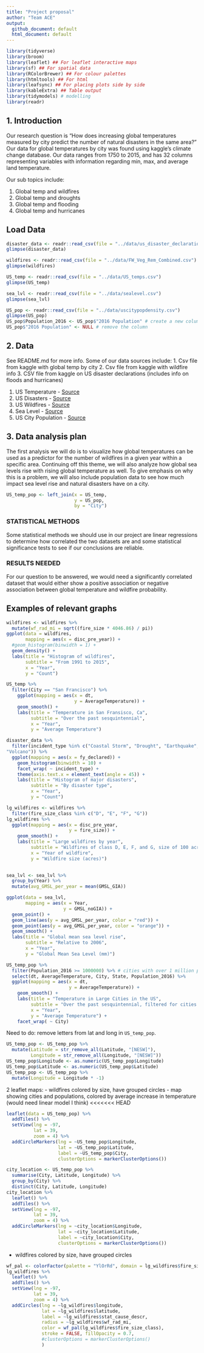 ```yaml
---
title: "Project proposal"
author: "Team ACE"
output:
  github_document: default
  html_document: default
---
```



```r
library(tidyverse)
library(broom)
library(leaflet) ## For leaflet interactive maps
library(sf) ## For spatial data
library(RColorBrewer) ## For colour palettes
library(htmltools) ## For html
library(leafsync) ## For placing plots side by side
library(kableExtra) ## Table output
library(tidymodels) # modelling
library(readr)
```

## 1. Introduction
Our research question is "How does increasing global temperatures measured by city predict the number of natural disasters in the same area?" Our data for global temperatures by city was found using kaggle's climate change database. Our data ranges from 1750 to 2015, and has 32 columns representing variables with information regarding min, max, and average land temperature. 


Our sub topics include:

1. Global temp and wildfires
2. Global temp and droughts
3. Global temp and flooding
4. Global temp and hurricanes




## Load Data
```r
disaster_data <- readr::read_csv(file = "../data/us_disaster_declarations.csv")
glimpse(disaster_data)
```

```r
wildfires <- readr::read_csv(file = "../data/FW_Veg_Rem_Combined.csv")
glimpse(wildfires)
```

```r
US_temp <- readr::read_csv(file = "../data/US_temps.csv")
glimpse(US_temp)
```

```r
sea_lvl <- readr::read_csv(file = "../data/sealevel.csv")
glimpse(sea_lvl)
```

```r
US_pop <- readr::read_csv(file = "../data/uscitypopdensity.csv")
glimpse(US_pop)
US_pop$Population_2016 <- US_pop$"2016 Population" # create a new column/variable
US_pop$"2016 Population" <- NULL # remove the column
```




## 2. Data
See README.md for more info. 
Some of our data sources include:
1. Csv file from kaggle with global temp by city 
2. Csv file from kaggle with wildfire info
3. CSV file from kaggle on US disaster declarations (includes info on floods and hurricanes)


1. US Temperature - [Source](https://www.kaggle.com/berkeleyearth/climate-change-earth-surface-temperature-data)
2. US Disasters - [Source](https://www.kaggle.com/headsortails/us-natural-disaster-declarations/version/72)
3. US Wildfires - [Source](https://www.kaggle.com/capcloudcoder/us-wildfire-data-plus-other-attributes)
4. Sea Level - [Source](https://www.kaggle.com/kkhandekar/global-sea-level-1993-2021)
5. US City Population - [Source](https://www.kaggle.com/mmcgurr/us-city-population-densities)








## 3. Data analysis plan
The first analysis we will do is to visualize how global temperatures can be used as a predictor for the number of wildfires in a given year within a specific area. Continuing off this theme, we will also analyze how global sea levels rise with rising global temperature as well. To give emphasis on why this is a problem, we will also include population data to see how much impact sea level rise and natural disasters have on a city. 


```r
US_temp_pop <- left_join(x = US_temp,
                         y = US_pop,
                         by = "City")
```


### STATISTICAL METHODS

Some statistical methods we should use in our project are linear regressions to determine how correlated the two datasets are and some statistical significance tests to see if our conclusions are reliable. 


### RESULTS NEEDED

For our question to be answered, we would need a significantly correlated dataset that would either show a positive association or negative association between global temperature and wildfire probability. 

## Examples of relevant graphs
```r
wildfires <- wildfires %>%
  mutate(wf_rad_mi = sqrt((fire_size * 4046.86) / pi))
ggplot(data = wildfires,
       mapping = aes(x = disc_pre_year)) + 
  #geom_histogram(binwidth = 1) + 
  geom_density() +
  labs(title = "Histogram of wildfires",
       subtitle = "From 1991 to 2015",
       x = "Year",
       y = "Count")
```

```r
US_temp %>%
  filter(City == "San Francisco") %>%
    ggplot(mapping = aes(x = dt, 
                         y = AverageTemperature)) + 
    geom_smooth() + 
    labs(title = "Temperature in San Fransisco, Ca",
         subtitle = "Over the past sesquintennial",
         x = "Year",
         y = "Average Temperature")

```

```r
disaster_data %>%
  filter(incident_type %in% c("Coastal Storm", "Drought", "Earthquake", "Fire", "Flood","Freezing", "Hurricane", "Mud/Landslide", "Severe Ice Storm","Severe Storm(s)", "Snow", "Tornado", "Tsunami", "Typhoon",
"Volcano")) %>%
  ggplot(mapping = aes(x = fy_declared)) +
    geom_histogram(binwidth = 10) + 
    facet_wrap( ~ incident_type) +
    theme(axis.text.x = element_text(angle = 45)) + 
    labs(title = "Histogram of major disasters",
         subtitle = "By disaster type",
         x = "Year",
         y = "Count")
```

```r
lg_wildfires <- wildfires %>%
  filter(fire_size_class %in% c("D", "E", "F", "G"))
lg_wildfires %>%
  ggplot(mapping = aes(x = disc_pre_year, 
                       y = fire_size)) + 
    geom_smooth() + 
    labs(title = "Large wildfires by year",
         subtitle = "Wildfires of class D, E, F, and G, size of 100 acres or more",
         x = "Year of wildfire",
         y = "Wildfire size (acres)")
  
```

```r
sea_lvl <- sea_lvl %>%
  group_by(Year) %>%
  mutate(avg_GMSL_per_year = mean(GMSL_GIA))
```

```r
ggplot(data = sea_lvl,
       mapping = aes(x = Year, 
                     y = GMSL_noGIA)) + 
  geom_point() + 
  geom_line(aes(y = avg_GMSL_per_year, color = "red")) +
  geom_point(aes(y = avg_GMSL_per_year, color = "orange")) +
  geom_smooth() +
  labs(title = "Global mean sea level rise",
       subtitle = "Relative to 2006",
       x = "Year",
       y = "Global Mean Sea Level (mm)")
```

```r
US_temp_pop %>% 
  filter(Population_2016 >= 1000000) %>% # cities with over 1 million population
  select(dt, AverageTemperature, City, State, Population_2016) %>%
  ggplot(mapping = aes(x = dt, 
                       y = AverageTemperature)) + 
    geom_smooth() + 
    labs(title = "Temperature in Large Cities in the US",
         subtitle = "Over the past sesquintennial, filtered for cities with pop > 1000000",
         x = "Year",
         y = "Average Temperature") + 
    facet_wrap( ~ City)

```


Need to do: remove letters from lat and long in `US_temp_pop`.
```r
US_temp_pop <- US_temp_pop %>%
  mutate(Latitude = str_remove_all(Latitude, "[NESW]"),
         Longitude = str_remove_all(Longitude, "[NESW]"))
US_temp_pop$Longitude <- as.numeric(US_temp_pop$Longitude)
US_temp_pop$Latitude <- as.numeric(US_temp_pop$Latitude)
US_temp_pop <- US_temp_pop %>%
  mutate(Longitude = Longitude * -1) 
```


2 leaflet maps:
 - wildfires colored by size, have grouped circles
 - map showing cities and populations, colored by average increase in temperature (would need linear model I think)
<<<<<<< HEAD

```r
leaflet(data = US_temp_pop) %>%
  addTiles() %>%
  setView(lng = -97, 
          lat = 39, 
          zoom = 4) %>%
  addCircleMarkers(lng = ~US_temp_pop$Longitude, 
                   lat = ~US_temp_pop$Latitude, 
                   label = ~US_temp_pop$City, 
                   clusterOptions = markerClusterOptions())
```

```r
city_location <- US_temp_pop %>%
  summarise(City, Latitude, Longitude) %>%
  group_by(City) %>%
  distinct(City, Latitude, Longitude)
city_location %>%
  leaflet() %>%
  addTiles() %>%
  setView(lng = -97, 
          lat = 39, 
          zoom = 4) %>%
  addCircleMarkers(lng = ~city_location$Longitude, 
                   lat = ~city_location$Latitude, 
                   label = ~city_location$City, 
                   clusterOptions = markerClusterOptions())
```


- wildfires colored by size, have grouped circles
```r
wf_pal <- colorFactor(palette = "YlOrRd", domain = lg_wildfires$fire_size_class)
lg_wildfires %>%
  leaflet() %>%
  addTiles() %>%
  setView(lng = -97, 
          lat = 39, 
          zoom = 4) %>%
  addCircles(lng = ~lg_wildfires$longitude, 
             lat = ~lg_wildfires$latitude, 
             label = ~lg_wildfires$stat_cause_descr, 
             radius = ~lg_wildfires$wf_rad_mi,
             color = wf_pal(lg_wildfires$fire_size_class),
             stroke = FALSE, fillOpacity = 0.7,
             #clusterOptions = markerClusterOptions()
             )
```




